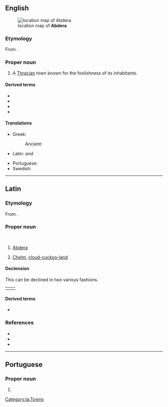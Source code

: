 ==English==
{{wikisource1911Enc|Abdera (Thrace)}}
[[File:Abdera_location_alt.JPG|thumb|right|location map of '''Abdera''']]
===Etymology===
From {{etyl|grc|en}} {{m|grc|Ἄβδηρα}}.

===Proper noun===
{{en-proper noun}}

# A [[Thrace|Thracian]] town known for the foolishness of its inhabitants.

====Derived terms====
* {{l|en|Abderian}}
* {{l|en|abderian}}
* {{l|en|abderitic}}
* {{l|en|abderitism}}

====Translations====
{{trans-top|town}}
* Greek:
*: Ancient: {{t|grc|Ἄβδηρα|n-p}}
* Latin: {{t+|la|Abdēra|n-p}} ''and'' {{g|f}}
{{trans-mid}}
* Portuguese: {{t|pt|Abdera|f}}
* Swedish: {{t|sv|Abdera}}
{{trans-bottom}}

----

==Latin==

===Etymology===
From {{etyl|grc|la}} {{m|grc|Ἄβδηρα}}.

===Proper noun===
{{la-noun|Abdēra|Abdērōrum|n-p|second}}<br/>
{{la-noun|Abdēra|Abdērae|f|first}}

# [[#English|Abdera]] {{gloss|A [[Thracian]] town known for its inhabitants' foolishness}}
# {{lb|la|figuratively|by extension}} [[Chelm]], [[cloud-cuckoo-land]]

====Declension====
This can be declined in two various fashions.
{|
|valign="top"|{{la-decl-2nd-N|loc=1|num=pl|Abdēr}}
|valign="top"|{{la-decl-1st|loc=1|num=sg|Abdēr}}
|}

====Derived terms====
* {{l|la|abdērītānus}}

===References===
* {{R:L&S}}
* {{R:Elementary Lewis}}
* {{R:Gaffiot}}
{{R:Cassells}}

[[Category:la:Towns]]

----

==Portuguese==

===Proper noun===
{{pt-proper noun|f}}

# {{place|pt|ancient city|c/Thrace|t1=Abdera}}